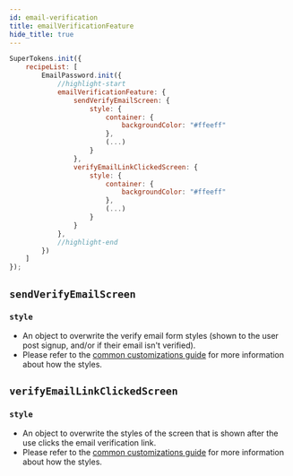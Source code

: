 ```yaml
---
id: email-verification
title: emailVerificationFeature
hide_title: true
---
```


```jsx
SuperTokens.init({
    recipeList: [
        EmailPassword.init({
            //highlight-start
            emailVerificationFeature: {
                sendVerifyEmailScreen: {
                    style: {
                        container: {
                            backgroundColor: "#ffeeff"
                        },
                        (...)
                    }
                },
                verifyEmailLinkClickedScreen: {
                    style: {
                        container: {
                            backgroundColor: "#ffeeff"
                        },
                        (...)
                    }
                }
            },
            //highlight-end
        })
    ]
});
```

## `sendVerifyEmailScreen`

### `style` 
- An object to overwrite the verify email form styles (shown to the user post signup, and/or if their email isn't verified). 
- Please refer to the [common customizations guide](/docs/emailpassword/common-customizations/styling/changing-style) for more information about how the styles.

## `verifyEmailLinkClickedScreen`

### `style` 
- An object to overwrite the styles of the screen that is shown after the use clicks the email verification link.
- Please refer to the [common customizations guide](/docs/emailpassword/common-customizations/styling/changing-style) for more information about how the styles.